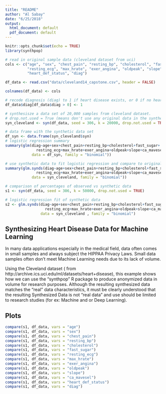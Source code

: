 ```yaml
---
title: "README"
author: "Al Sabay"
date: "6/25/2018"
output:
  html_document: default
  pdf_document: default
---
```

```r
knitr::opts_chunk$set(echo = TRUE)
library(synthpop)

# read in original sample data (cleveland dataset from uci)
cols <- c("age", "sex", "chest_pain", "resting_bp", "cholesterol", "fast_sugar",
          "resting_ecg", "max_hrate", "exer_angina", "oldpeak", "slope", "ca_mavesel",
          "heart_def_status", "diag")

df_data <- read.csv("data/cleveland14_capstone.csv", header = FALSE)

colnames(df_data) <- cols

# recode diagnosis (diag) to 1 if heart disease exists, or 0 if no heart disease exists
df_data$diag[df_data$diag > 0] <- 1

# synthesisze a data set of 20,000 samples from cleveland dataset.
# drop.not.used = True (means don't use any original data in the synthesized df)
syn_cleveland <- syn(df_data, seed = 306, k = 20000, drop.not.used = TRUE)

# data frame with the synthetic data set
df_syn <- data.frame(syn_cleveland$syn)
# logistic regression summary
summary(glm(diag~age+sex+chest_pain+resting_bp+cholesterol+fast_sugar+
              resting_ecg+max_hrate+exer_angina+oldpeak+slope+ca_mavesel+heart_def_status, 
            data = df_syn, family = "binomial"))

# use synthetic data to fit logistic regression and compare to original logistic regression fit
summary(glm.synds(diag~age+sex+chest_pain+resting_bp+cholesterol+fast_sugar+
              resting_ecg+max_hrate+exer_angina+oldpeak+slope+ca_mavesel+heart_def_status, 
            data = syn_cleveland, family = "binomial"))

# comparison of percentages of observed vs synthetic data
s1 <- syn(df_data, seed = 306, k = 50000, drop.not.used = TRUE)

# logistic regression fit of synthetic data
s2 <- glm.synds(diag~age+sex+chest_pain+resting_bp+cholesterol+fast_sugar+
                  resting_ecg+max_hrate+exer_angina+oldpeak+slope+ca_mavesel+heart_def_status, 
                data = syn_cleveland , family = "binomial")
```
## Synthesizing Heart Disease Data for Machine Learning
In many data applications especially in the medical field, data often comes in small samples and always subject the HIPPAA Privacy Laws. Small data samples often don't meet Machine Learning needs due to its lack of volume. 

Using the Cleveland dataset ( from http://archive.ics.uci.edu/ml/datasets/heart+disease), this example shows how we can use the "synthpop" R package to produce anonymized data in volume for research purposes. Although the resulting synthesized data matches the "real" data characteristics, it must be clearly understood that the resulting Synthesized Data is not "real data" and use should be limited to research studies (for ex: Machine and or Deep Learning).


## Plots

```r
compare(s1, df_data, vars = "age")
compare(s1, df_data, vars = "sex")
compare(s1, df_data, vars = "chest_pain")
compare(s1, df_data, vars = "resting_bp")
compare(s1, df_data, vars = "cholesterol")
compare(s1, df_data, vars = "fast_sugar")
compare(s1, df_data, vars = "resting_ecg")
compare(s1, df_data, vars = "max_hrate")
compare(s1, df_data, vars = "exer_angina")
compare(s1, df_data, vars = "oldpeak")
compare(s1, df_data, vars = "slope")
compare(s1, df_data, vars = "ca_mavesel")
compare(s1, df_data, vars = "heart_def_status")
compare(s1, df_data, vars = "diag")
```

